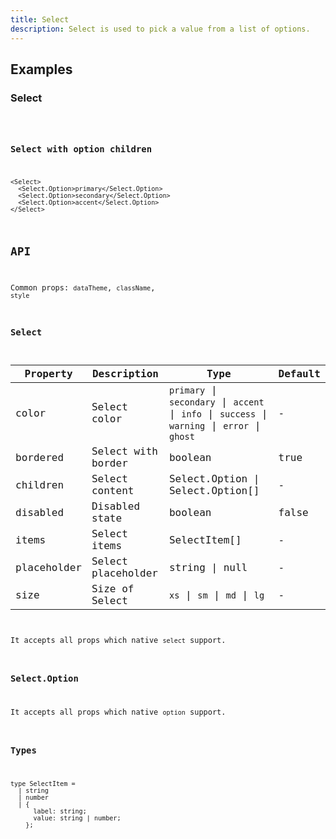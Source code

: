```yaml
---
title: Select
description: Select is used to pick a value from a list of options.
---
```


## Examples

### Select

<code src="./demo/basic.tsx" />

### Select with option children

```tsx live
<Select>
  <Select.Option>primary</Select.Option>
  <Select.Option>secondary</Select.Option>
  <Select.Option>accent</Select.Option>
</Select>
```

## API

Common props: `dataTheme`, `className`, `style`

### Select

| Property    | Description        | Type                                                                                           | Default |
| ----------- | ------------------ | ---------------------------------------------------------------------------------------------- | ------- |
| color       | Select color       | `primary` \| `secondary` \| `accent` \| `info` \| `success` \| `warning` \| `error` \| `ghost` | -       |
| bordered    | Select with border | boolean                                                                                        | true    |
| children    | Select content     | Select.Option \| Select.Option[]                                                               | -       |
| disabled    | Disabled state     | boolean                                                                                        | false   |
| items       | Select items       | SelectItem[]                                                                                   | -       |
| placeholder | Select placeholder | string \| null                                                                                 | -       |
| size        | Size of Select     | `xs` \| `sm` \| `md` \| `lg`                                                                   | -       |

It accepts all props which native `select` support.

### Select.Option

It accepts all props which native `option` support.

### Types

```tsx
type SelectItem =
  | string
  | number
  | {
      label: string;
      value: string | number;
    };
```
